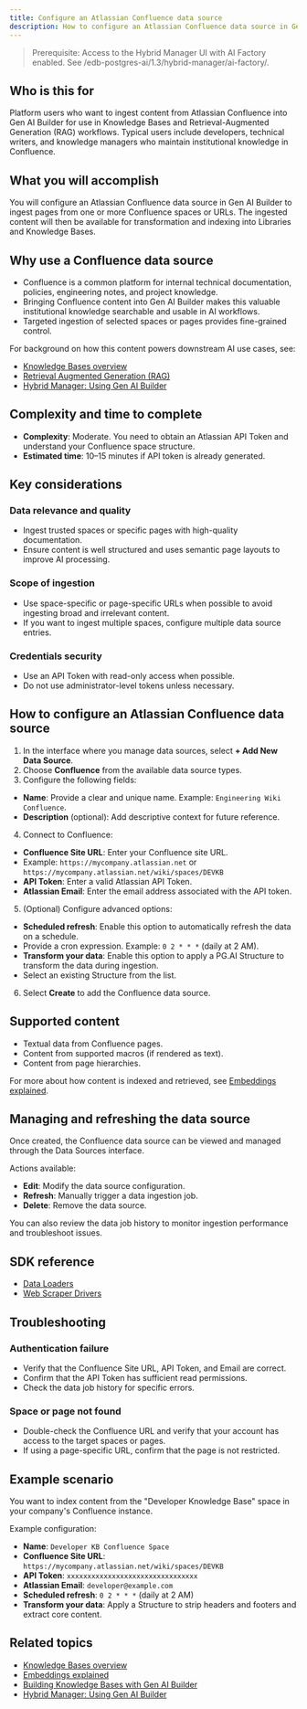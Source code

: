 ```yaml
---
title: Configure an Atlassian Confluence data source
description: How to configure an Atlassian Confluence data source in Gen AI Builder to ingest content from Confluence spaces and pages.
---
```


> Prerequisite: Access to the Hybrid Manager UI with AI Factory enabled. See /edb-postgres-ai/1.3/hybrid-manager/ai-factory/.

## Who is this for

Platform users who want to ingest content from Atlassian Confluence into Gen AI Builder for use in Knowledge Bases and Retrieval-Augmented Generation (RAG) workflows.
Typical users include developers, technical writers, and knowledge managers who maintain institutional knowledge in Confluence.

## What you will accomplish

You will configure an Atlassian Confluence data source in Gen AI Builder to ingest pages from one or more Confluence spaces or URLs. The ingested content will then be available for transformation and indexing into Libraries and Knowledge Bases.

## Why use a Confluence data source

-   Confluence is a common platform for internal technical documentation, policies, engineering notes, and project knowledge.
-   Bringing Confluence content into Gen AI Builder makes this valuable institutional knowledge searchable and usable in AI workflows.
-   Targeted ingestion of selected spaces or pages provides fine-grained control.

For background on how this content powers downstream AI use cases, see:

-   [Knowledge Bases overview](/edb-postgres-ai/1.3/ai-factory/pipeline/knowledge_base)
-   [Retrieval Augmented Generation (RAG)](/edb-postgres-ai/1.3/ai-factory/concepts/terminology/#retrieval-augmented-generation-rag)
-   [Hybrid Manager: Using Gen AI Builder](/edb-postgres-ai/latest/hybrid-manager/ai-factory/gen-ai)

## Complexity and time to complete

-   **Complexity**: Moderate. You need to obtain an Atlassian API Token and understand your Confluence space structure.
-   **Estimated time**: 10–15 minutes if API token is already generated.

## Key considerations

### Data relevance and quality

-   Ingest trusted spaces or specific pages with high-quality documentation.
-   Ensure content is well structured and uses semantic page layouts to improve AI processing.

### Scope of ingestion

-   Use space-specific or page-specific URLs when possible to avoid ingesting broad and irrelevant content.
-   If you want to ingest multiple spaces, configure multiple data source entries.

### Credentials security

-   Use an API Token with read-only access when possible.
-   Do not use administrator-level tokens unless necessary.

## How to configure an Atlassian Confluence data source

1.  In the interface where you manage data sources, select **+ Add New Data Source**.
2.  Choose **Confluence** from the available data source types.
3.  Configure the following fields:

-   **Name**: Provide a clear and unique name. Example: `Engineering Wiki Confluence`.
-   **Description** (optional): Add descriptive context for future reference.

4.  Connect to Confluence:

-   **Confluence Site URL**: Enter your Confluence site URL.
-   Example: `https://mycompany.atlassian.net` or `https://mycompany.atlassian.net/wiki/spaces/DEVKB`
-   **API Token**: Enter a valid Atlassian API Token.
-   **Atlassian Email**: Enter the email address associated with the API token.

5.  (Optional) Configure advanced options:

-   **Scheduled refresh**: Enable this option to automatically refresh the data on a schedule.
-   Provide a cron expression. Example: `0 2 * * *` (daily at 2 AM).
-   **Transform your data**: Enable this option to apply a PG.AI Structure to transform the data during ingestion.
-   Select an existing Structure from the list.

6.  Select **Create** to add the Confluence data source.

## Supported content

-   Textual data from Confluence pages.
-   Content from supported macros (if rendered as text).
-   Content from page hierarchies.

For more about how content is indexed and retrieved, see [Embeddings explained](/edb-postgres-ai/1.3/ai-factory/concepts/generic-concepts/#embeddings-and-vector-representations).

## Managing and refreshing the data source

Once created, the Confluence data source can be viewed and managed through the Data Sources interface.

Actions available:

-   **Edit**: Modify the data source configuration.
-   **Refresh**: Manually trigger a data ingestion job.
-   **Delete**: Remove the data source.

You can also review the data job history to monitor ingestion performance and troubleshoot issues.

## SDK reference

-   [Data Loaders](reference/sdk/data/loaders.mdx)
-   [Web Scraper Drivers](reference/sdk/drivers/web-scraper-drivers.mdx)

## Troubleshooting

### Authentication failure

-   Verify that the Confluence Site URL, API Token, and Email are correct.
-   Confirm that the API Token has sufficient read permissions.
-   Check the data job history for specific errors.

### Space or page not found

-   Double-check the Confluence URL and verify that your account has access to the target spaces or pages.
-   If using a page-specific URL, confirm that the page is not restricted.

## Example scenario

You want to index content from the "Developer Knowledge Base" space in your company's Confluence instance.

Example configuration:

-   **Name**: `Developer KB Confluence Space`
-   **Confluence Site URL**: `https://mycompany.atlassian.net/wiki/spaces/DEVKB`
-   **API Token**: `xxxxxxxxxxxxxxxxxxxxxxxxxxxxxxxx`
-   **Atlassian Email**: `developer@example.com`
-   **Scheduled refresh**: `0 2 * * *` (daily at 2 AM)
-   **Transform your data**: Apply a Structure to strip headers and footers and extract core content.

## Related topics

-   [Knowledge Bases overview](/edb-postgres-ai/1.3/ai-factory/pipeline/knowledge_base)
-   [Embeddings explained](/edb-postgres-ai/1.3/ai-factory/concepts/generic-concepts/#embeddings-and-vector-representations)
-   [Building Knowledge Bases with Gen AI Builder](create-knowledge-base/) <!-- Placeholder link -->
-   [Hybrid Manager: Using Gen AI Builder](/edb-postgres-ai/latest/hybrid-manager/ai-factory/gen-ai)

